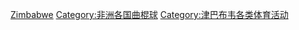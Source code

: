 [[Category:各國曲棍球|Zimbabwe]]
[[Category:非洲各国曲棍球|Category:非洲各国曲棍球]]
[[Category:津巴布韦各类体育活动|Category:津巴布韦各类体育活动]]